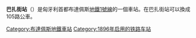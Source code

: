 {{Infobox station
|name=巴扎街<br />{{lang|hu|Bajza utca}}
|image= Bajza utca platform.jpg
|image caption = 東行月台
| type          = 布達佩斯地鐵車站
| style         = 布達佩斯地鐵
| address       = [[布達佩斯|布達佩斯]]巴扎街
| country       = {{HUN}}
| coordinates   = {{Coord|47.5111|N|19.0722|E|type:railwaystation_region:HU-BU|format=dms|display=inline,title}}
| line          = <!-- Line information is detailed under "services" -->
| other         = 
| structure     = 
| platform       = 2個[[側式月台|側式月台]]
| depth         = 
| levels        = 
| tracks        = 
| parking       = 
| bicycle       = 
| baggage_check = 
| opened        = 1896年5月2日
| closed        = 
| rebuilt       = 
| electrified   = 
| ADA           = 
| code          = 
| owned         = 
| zone          = 
| smartcardname =
| smartcardstatus =
| former        = 
| passengers    = 
| pass_year     = 
| pass_percent  = 
| pass_system   = 
| mpassengers   = 
| services      =  
}}
'''巴扎街站'''（{{lang-hu|Bajza utca}}）是匈牙利首都布達佩斯[[布達佩斯地鐵1號線|地鐵1號線]]的一個車站。在巴扎街站可以換成105路公車。
{{布達佩斯地鐵1號線}}
[[Category:布達佩斯地鐵車站|Category:布達佩斯地鐵車站]]
[[Category:1896年启用的铁路车站|Category:1896年启用的铁路车站]]